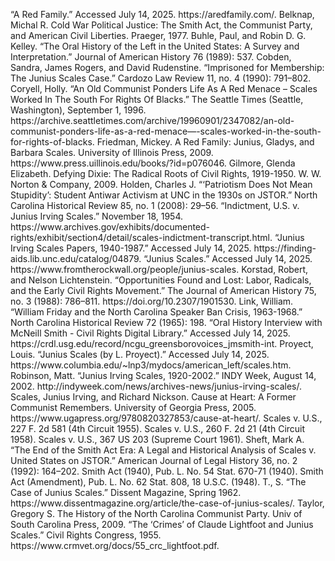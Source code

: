 ﻿“A Red Family.” Accessed July 14, 2025. https://aredfamily.com/.
Belknap, Michal R. Cold War Political Justice: The Smith Act, the Communist Party, and American Civil Liberties. Praeger, 1977.
Buhle, Paul, and Robin D. G. Kelley. “The Oral History of the Left in the United States: A Survey and Interpretation.” Journal of American History 76 (1989): 537.
Cobden, Sandra, James Rogers, and David Rudenstine. “Imprisoned for Membership: The Junius Scales Case.” Cardozo Law Review 11, no. 4 (1990): 791–802.
Coryell, Holly. “An Old Communist Ponders Life As A Red Menace -- Scales Worked In The South For Rights Of Blacks.” The Seattle Times (Seattle, Washington), September 1, 1996. https://archive.seattletimes.com/archive/19960901/2347082/an-old-communist-ponders-life-as-a-red-menace----scales-worked-in-the-south-for-rights-of-blacks.
Friedman, Mickey. A Red Family: Junius, Gladys, and Barbara Scales. University of Illinois Press, 2009. https://www.press.uillinois.edu/books/?id=p076046.
Gilmore, Glenda Elizabeth. Defying Dixie: The Radical Roots of Civil Rights, 1919-1950. W. W. Norton & Company, 2009.
Holden, Charles J. “‘Patriotism Does Not Mean Stupidity’: Student Antiwar Activism at UNC in the 1930s on JSTOR.” North Carolina Historical Review 85, no. 1 (2008): 29–56.
“Indictment, U.S. v. Junius Irving Scales.” November 18, 1954. https://www.archives.gov/exhibits/documented-rights/exhibit/section4/detail/scales-indictment-transcript.html.
“Junius Irving Scales Papers, 1940-1987.” Accessed July 14, 2025. https://finding-aids.lib.unc.edu/catalog/04879.
“Junius Scales.” Accessed July 14, 2025. https://www.fromtherockwall.org/people/junius-scales.
Korstad, Robert, and Nelson Lichtenstein. “Opportunities Found and Lost: Labor, Radicals, and the Early Civil Rights Movement.” The Journal of American History 75, no. 3 (1988): 786–811. https://doi.org/10.2307/1901530.
Link, William. “William Friday and the North Carolina Speaker Ban Crisis, 1963-1968.” North Carolina Historical Review 72 (1965): 198.
“Oral History Interview with McNeill Smith - Civil Rights Digital Library.” Accessed July 14, 2025. https://crdl.usg.edu/record/ncgu_greensborovoices_jmsmith-int.
Proyect, Louis. “Junius Scales (by L. Proyect).” Accessed July 14, 2025. https://www.columbia.edu/~lnp3/mydocs/american_left/scales.htm.
Robinson, Matt. “Junius Irving Scales, 1920-2002.” INDY Week, August 14, 2002. http://indyweek.com/news/archives-news/junius-irving-scales/.
Scales, Junius Irving, and Richard Nickson. Cause at Heart: A Former Communist Remembers. University of Georgia Press, 2005. https://www.ugapress.org/9780820327853/cause-at-heart/.
Scales v. U.S., 227 F. 2d 581 (4th Circuit 1955).
Scales v. U.S., 260 F. 2d 21 (4th Circuit 1958).
Scales v. U.S., 367 US 203 (Supreme Court 1961).
Sheft, Mark A. “The End of the Smith Act Era: A Legal and Historical Analysis of Scales v. United States on JSTOR.” American Journal of Legal History 36, no. 2 (1992): 164–202.
Smith Act (1940), Pub. L. No. 54 Stat. 670-71 (1940).
Smith Act (Amendment), Pub. L. No. 62 Stat. 808, 18 U.S.C. (1948).
T., S. “The Case of Junius Scales.” Dissent Magazine, Spring 1962. https://www.dissentmagazine.org/article/the-case-of-junius-scales/.
Taylor, Gregory S. The History of the North Carolina Communist Party. Univ of South Carolina Press, 2009.
“The ‘Crimes’ of Claude Lightfoot and Junius Scales.” Civil Rights Congress, 1955. https://www.crmvet.org/docs/55_crc_lightfoot.pdf.
